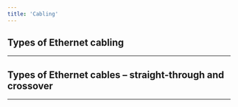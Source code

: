 ```yaml
---
title: 'Cabling'
---
```


## Types of Ethernet cabling

---

## Types of Ethernet cables – straight-through and crossover

---